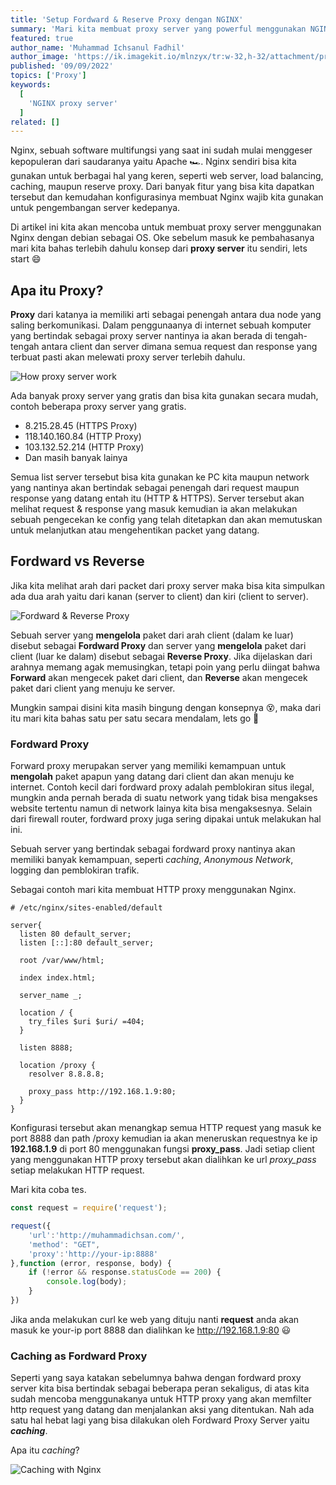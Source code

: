 ---
title: 'Setup Fordward & Reserve Proxy dengan NGINX'
summary: 'Mari kita membuat proxy server yang powerful menggunakan NGINX'
featured: true
author_name: 'Muhammad Ichsanul Fadhil'
author_image: 'https://ik.imagekit.io/mlnzyx/tr:w-32,h-32/attachment/profile.webp'
published: '09/09/2022'
topics: ['Proxy']
keywords:
  [
    'NGINX proxy server'
  ]
related: []
---

Nginx, sebuah software multifungsi yang saat ini sudah mulai menggeser kepopuleran dari saudaranya yaitu Apache 🏎️. Nginx sendiri bisa kita gunakan untuk berbagai hal yang keren, seperti web server, load balancing, caching, maupun reserve proxy. Dari banyak fitur yang bisa kita dapatkan tersebut dan kemudahan konfigurasinya membuat Nginx wajib kita gunakan untuk pengembangan server kedepanya.

Di artikel ini kita akan mencoba untuk membuat proxy server menggunakan Nginx dengan debian sebagai OS. Oke sebelum masuk ke pembahasanya mari kita bahas terlebih dahulu konsep dari **proxy server** itu sendiri, lets start 😄 

## Apa itu Proxy?

**Proxy** dari katanya ia memiliki arti sebagai penengah antara dua node yang saling berkomunikasi. Dalam penggunaanya di internet sebuah komputer yang bertindak sebagai proxy server nantinya ia akan berada di tengah-tengah antara client dan server dimana semua request dan response yang terbuat pasti akan melewati proxy server terlebih dahulu.

![How proxy server work](https://ik.imagekit.io/uvma3bkbp/Capture_dX9SK8il0.PNG?ik-sdk-version=javascript-1.4.3&updatedAt=1662696592348 'https://www.baeldung.com/nginx-forward-proxy')

Ada banyak proxy server yang gratis dan bisa kita gunakan secara mudah, contoh beberapa proxy server yang gratis.

* 8.215.28.45 (HTTPS Proxy)
* 118.140.160.84 (HTTP Proxy)
* 103.132.52.214 (HTTP Proxy)
* Dan masih banyak lainya

Semua list server tersebut bisa kita gunakan ke PC kita maupun network yang nantinya akan bertindak sebagai penengah dari request maupun response yang datang entah itu (HTTP & HTTPS). Server tersebut akan melihat request & response yang masuk kemudian ia akan melakukan sebuah pengecekan ke config yang telah ditetapkan dan akan memutuskan untuk melanjutkan atau mengehentikan packet yang datang.

## Fordward vs Reverse

Jika kita melihat arah dari packet dari proxy server maka bisa kita simpulkan ada dua arah yaitu dari kanan (server to client) dan kiri (client to server).

![Fordward & Reverse Proxy](https://ik.imagekit.io/uvma3bkbp/New_Project_ZdzmAxg8g.png?ik-sdk-version=javascript-1.4.3&updatedAt=1662723389850 'Fordward & Reverse Proxy')

Sebuah server yang **mengelola** paket dari arah client (dalam ke luar) disebut sebagai **Fordward Proxy** dan server yang **mengelola** paket dari client (luar ke dalam) disebut sebagai **Reverse Proxy**. Jika dijelaskan dari arahnya memang agak memusingkan, tetapi poin yang perlu diingat bahwa **Forward** akan mengecek paket dari client, dan **Reverse** akan mengecek paket dari client yang menuju ke server.

Mungkin sampai disini kita masih bingung dengan konsepnya 😵, maka dari itu mari kita bahas satu per satu secara mendalam, lets go 🚀

### Fordward Proxy

Forward proxy merupakan server yang memiliki kemampuan untuk **mengolah** paket apapun yang datang dari client dan akan menuju ke internet. Contoh kecil dari fordward proxy adalah pemblokiran situs ilegal, mungkin anda pernah berada di suatu network yang tidak bisa mengakses website tertentu namun di network lainya kita bisa mengaksesnya. Selain dari firewall router, fordward proxy juga sering dipakai untuk melakukan hal ini.

Sebuah server yang bertindak sebagai fordward proxy nantinya akan memiliki banyak kemampuan, seperti *caching*, *Anonymous Network*, logging dan pemblokiran trafik.

Sebagai contoh mari kita membuat HTTP proxy menggunakan Nginx.

```NGINX
# /etc/nginx/sites-enabled/default

server{
  listen 80 default_server;
  listen [::]:80 default_server;

  root /var/www/html;

  index index.html;

  server_name _;

  location / {
    try_files $uri $uri/ =404;
  }

  listen 8888;

  location /proxy {
    resolver 8.8.8.8;

    proxy_pass http://192.168.1.9:80;
  }
}
```

Konfigurasi tersebut akan menangkap semua HTTP request yang masuk ke port 8888 dan path /proxy kemudian ia akan meneruskan requestnya ke ip **192.168.1.9** di port 80 menggunakan fungsi **proxy_pass**. Jadi setiap client yang menggunakan HTTP proxy tersebut akan dialihkan ke url *proxy_pass* setiap melakukan HTTP request.

Mari kita coba tes.

```js
const request = require('request');

request({
    'url':'http://muhammadichsan.com/',
    'method': "GET",
    'proxy':'http://your-ip:8888'
},function (error, response, body) {
    if (!error && response.statusCode == 200) {
        console.log(body);
    }
})
```

Jika anda melakukan curl ke web yang dituju nanti **request** anda akan masuk ke your-ip port 8888 dan dialihkan ke http://192.168.1.9:80 😃

### Caching as Fordward Proxy

Seperti yang saya katakan sebelumnya bahwa dengan fordward proxy server kita bisa bertindak sebagai beberapa peran sekaligus, di atas kita sudah mencoba menggunakanya untuk HTTP proxy yang akan memfilter http request yang datang dan menjalankan aksi yang ditentukan. Nah ada satu hal hebat lagi yang bisa dilakukan oleh Fordward Proxy Server yaitu ***caching***.

Apa itu *caching*?

![Caching with Nginx](https://ik.imagekit.io/uvma3bkbp/New_Project_1__dvOyxXBZA.png?ik-sdk-version=javascript-1.4.3&updatedAt=1662815118277
 'Caching with Nginx')





